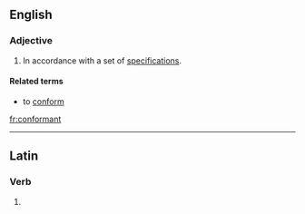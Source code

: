 ==English==

===Adjective===
{{en-adj}}

# In accordance with a set of [[specification]]s.

====Related terms====
* to [[conform]]

[[fr:conformant]]

----
==Latin==

===Verb===
{{la-verb-form|conformant}}

# {{conjugation of|conformo|conformō|3|p|pres|act|ind|lang=la}}
{{count page|[[Wiktionary:Page count]]}}
{{rfc-auto}}
